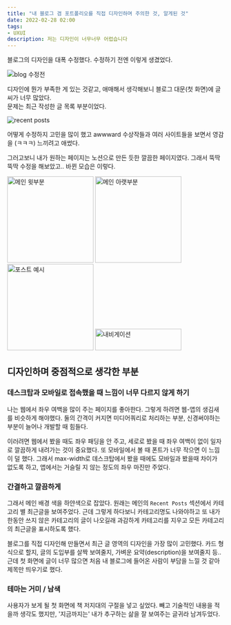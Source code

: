 ```yaml
---
title: "내 블로그 겸 포트폴리오를 직접 디자인하며 주의한 것, 알게된 것"
date: 2022-02-28 02:00
tags:
- UXUI
description: 저는 디자인이 너무너무 어렵습니다
---
```


블로그의 디자인을 대폭 수정했다. 수정하기 전엔 이렇게 생겼었다.

![blog 수정전 ](/images/blog/2202/toomanywords.gif)

디자인에 뭔가 부족한 게 있는 것같고, 애매해서 생각해보니 블로그 대문(첫 화면)에 글씨가 너무 많았다.   
문제는 최근 작성한 글 목록 부분이었다.  

![recent posts](/images/blog/2202/rp.png)

어떻게 수정하지 고민을 많이 했고 awwward 수상작들과 여러 사이트들을 보면서 영감을 (ㅋㅋㅋ) 느끼려고 애썼다. 

그러고보니 내가 원하는 페이지는 노션으로 만든 듯한 깔끔한 페이지였다. 그래서 뚝딱뚝딱 수정을 해보았고.. 바뀐 모습은 이렇다.

<div style={{display: 'flex', alignItems: 'flex-start'}}>
    <img alt="메인 윗부분" src="/images/blog/2202/redes5.PNG" width="200px"/>
    <img alt="메인 아랫부분" src="/images/blog/2202/redes4.PNG" width="200px"/>
    <img alt="포스트 예시" src="/images/blog/2202/redes1.PNG" width="200px"/>
    <img alt="내비게이션" src="/images/blog/2202/redes2.PNG" width="200px" height="50px"/>
</div>


## 디자인하며 중점적으로 생각한 부분

### 데스크탑과 모바일로 접속했을 때 느낌이 너무 다르지 않게 하기

나는 웹에서 좌우 여백을 많이 주는 페이지를 좋아한다. 그렇게 하려면 웹-앱의 생김새를 비슷하게 해야했다. 둘의 간격이 커지면 미디어쿼리로 처리하는 부분, 신경써야하는 부분이 늘어나 개발할 때 힘들다.

이러려면 웹에서 봤을 때도 좌우 패딩을 안 주고, 세로로 봤을 때 좌우 여백이 없이 일자로 깔끔하게 내려가는 것이 중요했다.
또 모바일에서 볼 때 폰트가 너무 작으면 이 느낌이 덜 했다. 그래서 max-width로 데스크탑에서 봤을 때에도 모바일과 봤을때 차이가 없도록 하고, 앱에서는 거슬릴 지 않는 정도의 좌우 마진만 주었다.

### 간결하고 깔끔하게

그래서 메인 배경 색을 하얀색으로 잡았다. 원래는 메인의 ```Recent Posts``` 섹션에서 카테고리 별 최근글을 보여주었다. 근데 그렇게 하다보니 카테고리명도 나와야하고 또 내가 한동안 쓰지 않은 카테고리의 글이 나오길래 과감하게 카테고리를 지우고 모든 카테고리의 최근글을 표시하도록 했다.

블로그를 직접 디자인해 만들면서 최근 글 영역의 디자인을 가장 많이 고민했다. 카드 형식으로 할지, 글의 도입부를 살짝 보여줄지, 가벼운 요약(description)을 보여줄지 등.. 근데 첫 화면에 글이 너무 많으면 처음 내 블로그에 들어온 사람이 부담을 느낄 것 같아 제목만 띄우기로 했다.

### 테마는 거미 / 남색

사용자가 보게 될 첫 화면에 책 저지대의 구절을 넣고 싶었다. 빼고 기술적인 내용을 적을까 생각도 했지만, '지금까지는' 내가 추구하는 삶을 잘 보여주는 글귀라 남겨두었다.
